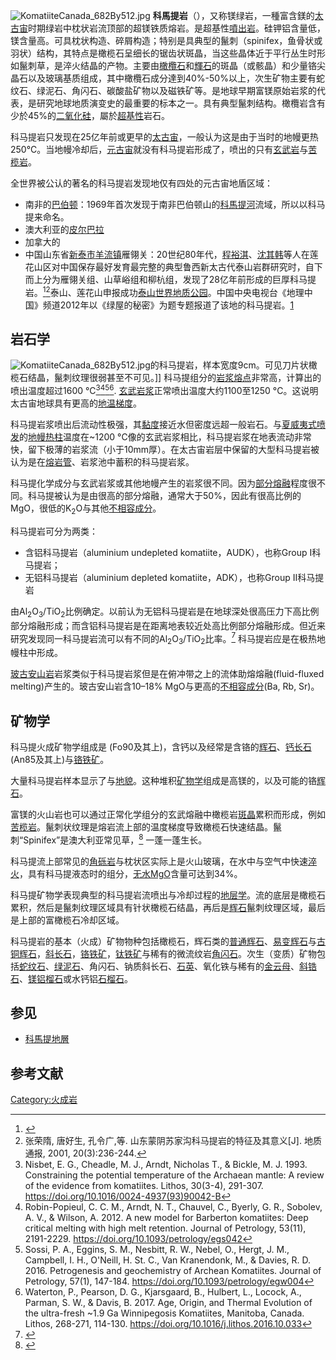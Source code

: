 [[File:KomatiiteCanada_682By512.jpg|thumb]]
'''科馬提岩'''（{{lang-en|Komatiite}}），又称镁绿岩，一種富含鎂的[[太古宙|太古宙]]时期绿岩中枕状岩流顶部的超镁铁质熔岩。是超基性[[噴出岩|噴出岩]]。硅钾铝含量低，镁含量高。可具枕状构造、碎屑构造；特别是具典型的鬣刺（spinifex，鱼骨状或羽状）结构，其特点是橄榄石呈细长的锯齿状斑晶，当这些晶体近于平行丛生时形如鬣刺草，是淬火结晶的产物。主要由[[橄欖石|橄欖石]]和[[輝石|輝石]]的斑晶（或骸晶）和少量铬尖晶石以及玻璃基质组成，其中橄欖石成分達到40%-50%以上，次生矿物主要有蛇纹石、绿泥石、角闪石、碳酸盐矿物以及磁铁矿等。是地球早期富镁原始岩浆的代表，是研究地球地质演变史的最重要的标本之一。具有典型鬣刺结构。橄欖岩含有少於45%的[[二氧化硅|二氧化硅]]，屬於[[超基性|超基性]]岩石。 

科马提岩只发现在25亿年前或更早的[[太古宙|太古宙]]，一般认为这是由于当时的地幔更热250°C。当地幔冷却后，[[元古宙|元古宙]]就没有科马提岩形成了，喷出的只有[[玄武岩|玄武岩]]与[[苦榄岩|苦榄岩]]。

全世界被公认的著名的科马提岩发现地仅有四处的元古宙地盾区域：
* 南非的[[巴伯顿|巴伯顿]]：1969年首次发现于南非巴伯顿山的[[科馬提河|科馬提河]]流域，所以以科马提来命名。
* 澳大利亚的[[皮尔巴拉|皮尔巴拉]]
* 加拿大的{{tsl|en|Abitibi greenstone belt|阿比提比绿岩带}}
* 中国山东省[[新泰市|新泰市]][[羊流镇|羊流镇]]雁翎关：20世纪80年代，[[程裕淇|程裕淇]]、[[沈其韩|沈其韩]]等人在莲花山区对中国保存最好发育最完整的典型鲁西新太古代{{tsl|en|Greenstone belt|绿岩带}}泰山岩群研究时，自下而上分为雁翎关组、山草峪组和柳杭组，发现了28亿年前形成的巨厚科马提岩。<ref>{{Cite web |url=http://www.mount-tai.com.cn/3477.shtml |title=泰山世界地质公园网站：《地层遗迹——科马提岩》 |accessdate=2019-08-03 |archive-date=2019-08-03 |archive-url=https://web.archive.org/web/20190803185105/http://www.mount-tai.com.cn/3477.shtml |dead-url=no }}</ref><ref>张荣隋, 唐好生, 孔令广,等. 山东蒙阴苏家沟科马提岩的特征及其意义[J]. 地质通报, 2001, 20(3):236-244.</ref>泰山、莲花山申报成功[[泰山世界地质公园|泰山世界地质公园]]。中国中央电视台《地理中国》频道2012年以《绿屋的秘密》为题专题报道了该地的科马提岩。[http://tv.cntv.cn/video/C38981/a561b3432bad491cb2be24fb2af715fe] {{Wayback|url=http://tv.cntv.cn/video/C38981/a561b3432bad491cb2be24fb2af715fe |date=20190803183602 }}
==岩石学==
[[File:KomatiiteCanada_682By512.jpg|thumb]]{{tsl|en|Englehart, Ontario|恩格尔哈特}}{{tsl|en|Abitibi greenstone belt|阿比提比绿岩带}}的科马提岩，样本宽度9cm。可见刀片状橄榄石结晶，鬣刺纹理很弱甚至不可见。]]
科马提组分的[[岩浆|岩浆]][[熔点|熔点]]非常高，计算出的喷出温度超过1600 °C<ref>Nisbet, E. G., Cheadle, M. J., Arndt, Nicholas T., & Bickle, M. J. 1993. Constraining the potential temperature of the Archaean mantle: A review of the evidence from komatiites. Lithos, 30(3-4), 291-307. https://doi.org/10.1016/0024-4937(93)90042-B</ref><ref>Robin-Popieul, C. C. M., Arndt, N. T., Chauvel, C., Byerly, G. R., Sobolev, A. V., & Wilson, A. 2012. A new model for Barberton komatiites: Deep critical melting with high melt retention. Journal of Petrology, 53(11), 2191-2229. https://doi.org/10.1093/petrology/egs042</ref><ref>Sossi, P. A., Eggins, S. M., Nesbitt, R. W., Nebel, O., Hergt, J. M., Campbell, I. H., O'Neill, H. St. C., Van Kranendonk, M., & Davies, R. D. 2016. Petrogenesis and geochemistry of Archean Komatiites. Journal of Petrology, 57(1), 147-184. https://doi.org/10.1093/petrology/egw004</ref><ref>Waterton, P., Pearson, D. G., Kjarsgaard, B., Hulbert, L., Locock, A., Parman, S. W., & Davis, B. 2017. Age, Origin, and Thermal Evolution of the ultra-fresh ~1.9 Ga Winnipegosis Komatiites, Manitoba, Canada. Lithos, 268-271, 114-130. https://doi.org/10.1016/j.lithos.2016.10.033</ref>.  [[玄武岩|玄武]][[岩浆|岩浆]]正常喷出温度大约1100至1250 °C。这说明太古宙地球具有更高的[[地温梯度|地温梯度]]。

科马提岩浆喷出后流动性极强，其[[黏度|黏度]]接近水但密度远超一般岩石。与[[夏威夷式喷发|夏威夷式喷发]]的[[地幔热柱|地幔热柱]]温度在~1200 °C像{{tsl|en|treacle|糖蜜}}的玄武岩浆相比，科马提岩浆在地表流动非常快，留下极薄的岩浆流（小于10mm厚）。在太古宙岩层中保留的大型科马提岩被认为是在[[熔岩管|熔岩管]]、岩浆池中蓄积的科马提岩浆。

科马提化学成分与玄武岩浆或其他地幔产生的岩浆很不同。因为[[部分熔融|部分熔融]]程度很不同。科马提被认为是由很高的部分熔融，通常大于50%，因此有很高比例的MgO，很低的K<sub>2</sub>O与其他[[不相容成分|不相容成分]]。

科马提岩可分为两类：
*含铝科马提岩（aluminium undepleted komatiite，AUDK），也称Group I科马提岩；
*无铝科马提岩（aluminium depleted komatiite，ADK），也称Group II科马提岩
由Al<sub>2</sub>O<sub>3</sub>/TiO<sub>2</sub>比例确定。以前认为无铝科马提岩是在地球深处很高压力下高比例部分熔融形成；而含铝科马提岩是在距离地表较近处高比例部分熔融形成。但近来研究发现同一科马提岩流可以有不同的Al<sub>2</sub>O<sub>3</sub>/TiO<sub>2</sub>比率。<ref>{{cite journal|title=Chrome spinel-hosted melt inclusions in Paleoproterozoic primitive volcanic rocks, northern Finland: Evidence for coexistence and mixing of komatiitic and picritic magmas|doi=10.1016/j.chemgeo.2013.02.009|year=2013|last1=Hanski|first1=E.|last2=Kamenetsky|first2=V.S.|journal=Chemical Geology|volume=343|pages=25–37|bibcode=2013ChGeo.343...25H}}</ref> 科马提岩应是在极热地幔柱中形成。

[[玻古安山岩|玻古安山岩]]岩浆类似于科马提岩浆但是在俯冲带之上的流体助熔熔融(fluid-fluxed melting)产生的。玻古安山岩含10–18% MgO与更高的[[不相容成分|不相容成分]](Ba, Rb, Sr)。

== 矿物学 ==
<!-- 檔案不存在 [[File:KomatiiteGraph.jpg|thumb]] ，可從英文維基百科取得 -->
科马提火成矿物学组成是{{tsl|en|Forsterite|镁橄榄石}} (Fo90及其上)，含钙以及经常是含铬的[[辉石|辉石]]、[[钙长石|钙长石]] (An85及其上)与[[铬铁矿|铬铁矿]]。

大量科马提岩样本显示了{{tsl|en|cumulate rocks|堆积岩|堆积纹理}}与[[地貌学|地貌]]。这种堆积[[矿物学|矿物学]]组成是高镁的{{tsl|en|Forsterite|镁橄榄石}}，以及可能的铬[[辉石|辉石]]。

富镁的火山岩也可以通过正常化学组分的玄武熔融中橄榄岩[[斑晶|斑晶]]累积而形成，例如[[苦榄岩|苦榄岩]]。鬣刺状纹理是熔岩流上部的温度梯度导致橄榄石快速结晶。鬣刺“Spinifex”是澳大利亚常见草''{{tsl|en|Triodia (grass)||Triodia}}''，<ref name="Dostal2008">{{cite journal | url=https://journals.lib.unb.ca/index.php/GC/article/view/11074/11722 | title=Igneous Rock Associations 10. Komatiites | last1=Dostal | first1=J. | journal=Geoscience Canada | year=2008 | volume=35 | issue=1 | access-date=2019-08-04 | archive-date=2019-08-04 | archive-url=https://web.archive.org/web/20190804050617/https://journals.lib.unb.ca/index.php/GC/article/view/11074/11722 | dead-url=no }}</ref> 一蓬一蓬生长。

科马提流上部常见的[[角砾岩|角砾岩]]与枕状区实际上是火山玻璃，在水中与空气中快速[[淬火|淬火]]，具有科马提液态时的组分，[[无水物|无水]]MgO含量可达到34%。

科马提矿物学表现典型的科马提岩流喷出与冷却过程的[[地层学|地层学]]。流的底层是橄榄石累积，然后是鬣刺纹理区域具有针状橄榄石结晶，再后是[[辉石|辉石]]鬣刺纹理区域，最后是上部的富橄榄石冷却区域。 

科马提岩的基本（火成）矿物物种包括橄榄石，辉石类的[[普通辉石|普通辉石]]、[[易变辉石|易变辉石]]与[[古铜辉石|古铜辉石]]，[[斜长石|斜长石]]，[[铬铁矿|铬铁矿]]，[[钛铁矿|钛铁矿]]与稀有的微流纹岩[[角闪石|角闪石]]。次生（变质）矿物包括[[蛇纹石|蛇纹石]]、[[绿泥石|绿泥石]]、角闪石、钠质斜长石、[[石英|石英]]、氧化铁与稀有的[[金云母|金云母]]、[[斜锆石|斜锆石]]、[[镁铝榴石|镁铝榴石]]或水钙铝[[石榴石|石榴石]]。

==参见==
*[[科馬提地層|科馬提地層]]

==参考文献==
<references/>
{{Igneous rocks}}
{{火山}}
[[Category:火成岩|Category:火成岩]]